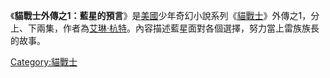 {{expand language|en}}
{{Unreferenced |time=2011-10-21T02:19:40+00:00 }}
《'''貓戰士外傳之1：藍星的預言'''》是[[美國|美國]]少年奇幻小說系列《[[貓戰士|貓戰士]]》外傳之1，分上、下兩集，作者為[[艾琳·杭特|艾琳·杭特]]。內容描述藍星面對各個選擇，努力當上雷族族長的故事。

[[Category:貓戰士|Category:貓戰士]]
{{stub}}